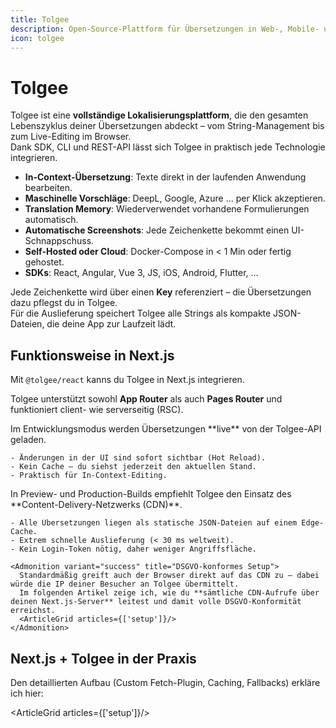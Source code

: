 ```yaml
---
title: Tolgee
description: Open-Source-Plattform für Übersetzungen in Web-, Mobile- und Desktop-Apps
icon: tolgee
---
```


# Tolgee

Tolgee ist eine **vollständige Lokalisierungsplattform**, die den gesamten Lebenszyklus deiner Übersetzungen abdeckt – vom String-Management bis zum Live-Editing im Browser.  
Dank SDK, CLI und REST-API lässt sich Tolgee in praktisch jede Technologie integrieren.

- **In-Context-Übersetzung**: Texte direkt in der laufenden Anwendung bearbeiten.  
- **Maschinelle Vorschläge**: DeepL, Google, Azure … per Klick akzeptieren.  
- **Translation Memory**: Wiederverwendet vorhandene Formulierungen automatisch.  
- **Automatische Screenshots**: Jede Zeichenkette bekommt einen UI-Schnappschuss.  
- **Self-Hosted oder Cloud**: Docker-Compose in < 1 Min oder fertig gehostet.  
- **SDKs**: React, Angular, Vue 3, JS, iOS, Android, Flutter, …  

Jede Zeichenkette wird über einen **Key** referenziert – die Übersetzungen dazu pflegst du in Tolgee.  
Für die Auslieferung speichert Tolgee alle Strings als kompakte JSON-Dateien, die deine App zur Laufzeit lädt.

## Funktionsweise in Next.js

Mit `@tolgee/react` kanns du Tolgee in Next.js integrieren.

Tolgee unterstützt sowohl **App Router** als auch **Pages Router** und funktioniert client- wie serverseitig (RSC).

<Tabs id="tolgee">
  <TabItem title="Development Environment">
    Im Entwicklungsmodus werden Übersetzungen **live** von der Tolgee-API geladen.  
    
    - Änderungen in der UI sind sofort sichtbar (Hot Reload).
    - Kein Cache – du siehst jederzeit den aktuellen Stand.
    - Praktisch für In-Context-Editing.

  </TabItem>
  <TabItem title="Preview & Production Environment">
    In Preview- und Production-Builds empfiehlt Tolgee den Einsatz des **Content-Delivery-Netzwerks (CDN)**.  
   

    - Alle Übersetzungen liegen als statische JSON-Dateien auf einem Edge-Cache.
    - Extrem schnelle Auslieferung (< 30 ms weltweit).
    - Kein Login-Token nötig, daher weniger Angriffsfläche.

    <Admonition variant="success" title="DSGVO-konformes Setup">
      Standardmäßig greift auch der Browser direkt auf das CDN zu – dabei würde die IP deiner Besucher an Tolgee übermittelt.  
      Im folgenden Artikel zeige ich, wie du **sämtliche CDN-Aufrufe über deinen Next.js-Server** leitest und damit volle DSGVO-Konformität erreichst.
      <ArticleGrid articles={['setup']}/>
    </Admonition>
  </TabItem>
</Tabs>

## Next.js + Tolgee in der Praxis

Den detaillierten Aufbau (Custom Fetch-Plugin, Caching, Fallbacks) erkläre ich hier:

<ArticleGrid articles={['setup']}/>

